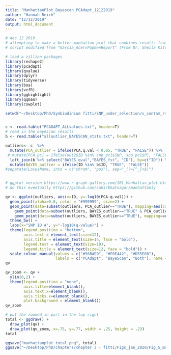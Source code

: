 ```yaml
---
title: "ManhattanPlot_Bayescan_PCAdapt_12122019"
author: "Hannah Reich"
date: "12/12/2019"
output: html_document
---
```


```r
# dec 12 2019
# attempting to make a better manhattan plot that combines results from bayescan and pcadapt
# script modified from "Garcia_AcervPopGenReport" (From Dr. Sheila Kitchen)

# load a zillion packages
library(reshape2)
library(pcadapt)
library(qvalue)
library(dplyr)
library(tidyverse)
library(boa)
library(vcfR)
library(gghighlight)
library(qqman)
library(cowplot)
```


```r
setwd("~/Desktop/PhD/Symbiodinium fitti/SNP_under_selection/v_contam_rm_08082019/")


c <- read.table("PCADAPT_ALLvalues.txt", header=T)
# read in the bayescan results
b <- read.table("alloutlier_BAYESCAN_stats.txt", header=T)

outliers<- c  %>%
  mutate(PCA_outlier = ifelse(PCA.q.val < 0.05, "TRUE", "FALSE")) %>%
 # mutate(PCA_pc1 = ifelse(out2$ID %in% snp_pc1$SNP, snp_pc1$PC, "FALSE")) %>%
  left_join(b %>% select("BAYES_qval","BAYES_fst", "ID"), by=c("ID")) %>%
  mutate(BAYES_outlier = ifelse(ID %in% b$ID, "TRUE", "FALSE")) 
#separate(LocusName, into = c("chrom", "pos"), sep="_(?=[^_]+$)")


# ggplot version https://www.r-graph-gallery.com/101_Manhattan_plot.html, https://cran.r-project.org/web/packages/qqman/vignettes/qqman.html
# do this eventually https://github.com/sahirbhatnagar/manhattanly

qv <- ggplot(outliers, aes(x=ID, y=-log10(PCA.q.val))) +
  geom_point(alpha=0.8, color = "#999999", size=2) +
  geom_point(data=subset(outliers, PCA_outlier=="TRUE"), mapping=aes(color = "#56B4E9"), size = 0.8) +
    geom_point(data=subset(outliers, BAYES_outlier=="TRUE" & PCA_outlier=="TRUE"), mapping=aes(color="#D55E00"), size=2) +
    geom_point(data=subset(outliers, BAYES_outlier=="TRUE"), mapping=aes(color="#F0E442"), size=0.8) +
  theme_bw() +
  labs(x="SNP ID #", y="-log10(q-value)") +
  theme(legend.position = "bottom",
        axis.text = element_text(size=12),
        axis.title = element_text(size=14, face = "bold"),
        legend.text = element_text(size=10),
        legend.title = element_text(size=12, face = "bold")) +
  scale_colour_manual(values = c("#56B4E9", "#F0E442", "#D55E00"),
                      labels = c("PCAdapt", "BayeScan", "Both"), name = c("Outlier Type")) 
qv

qv_zoom <- qv +
  ylim(0,2) +
  theme(legend.position = "none",
        axis.title=element_blank(),
        axis.text.x=element_blank(),
        axis.ticks.x=element_blank(),
        plot.background = element_blank()) 
qv_zoom

# put the zoomed in part in the top right
total <- ggdraw() +
  draw_plot(qv) +
  draw_plot(qv_zoom, x=.75, y=.77, width = .25, height = .23)
total

ggsave("manhattanplot_total.png", total)
ggsave("~/Desktop/PhD/chapters/chapter 3 - fitti/Figs_jan_2020/Fig_5_manhattanplot_total.pdf", total, height = 5, width = 8, units = "in")


```

